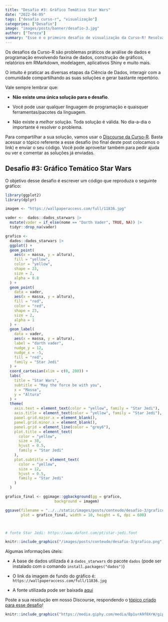 ```yaml
---
title: "Desafio #3: Gráfico Temático Star Wars"
date: "2022-04-05"
tags: ["desafio curso-r", "visualização"]
categories: ["Desafio"]
image: "images/posts/banner/desafio-3.jpg"
author: ["Tereza"]
summary: "Esse é o primeiro desafio de visualização da Curso-R! Resolva-o e poste a sua solução em nosso Discourse!"
---
```




Os desafios da Curso-R são problemas práticos de análise de dados e programação envolvendo faxina de dados, construção de gráficos, relatórios em RMarkdown, modelagem, aplicativos Shiny e muito mais. 

O intuito é praticar as diversas etapas da Ciência de Dados, interagir com a comunidade compartilhando as suas soluções e gerar bastante repertório.

Vale sempre lembrar que:

- **Não existe uma única solução para o desafio**.

- Você pode usar qualquer linguagem de programação e quaisquer ferramentas/pacotes da linguagem.

- Não existe a *melhor* solução. Toda solução é válida. No dia-a-dia o importante é resolver o problema.

Para compartilhar a sua solução, vamos usar o [Discourse da Curso-R](https://discourse.curso-r.com/). Basta acessar o tópico referente a esse desafio (no final deste post colocamos o link) e enviar o seu código. Você pode aproveitar também para pedir ajuda ou ver e comentar as soluções já enviadas.

## Desafio #3: Gráfico Temático Star Wars

O objetivo desse desafio é escrever um código que reproduza o seguinte gráfico:

```r
library(ggplot2)
library(dplyr)

imagem <- "https://wallpaperaccess.com/full/11836.jpg"

vader <-  dados::dados_starwars |>
  mutate(vader = if_else(nome == "Darth Vader", TRUE, NA)) |>
  tidyr::drop_na(vader)

grafico <-
  dados::dados_starwars |>
  ggplot() +
  geom_point(
    aes(x = massa, y = altura),
    fill = "yellow",
    color = "yellow",
    shape = 23,
    size = 2,
    alpha = 0.8
  ) +
  geom_point(
    data = vader,
    aes(x = massa, y = altura),
    fill = "red",
    color = "red",
    shape = 23,
    size = 2,
    alpha = 1
  ) +
  geom_label(
    data = vader,
    aes(x = massa, y = altura),
    label = "darth vader",
    nudge_y = 12,
    nudge_x = -5,
    fill = "red",
    family = "Star Jedi"
  ) +
  coord_cartesian(xlim = c(0, 200)) +
  labs(
    title = "Star Wars",
    subtitle = "May the force be with you",
    x = "Massa",
    y = "Altura"
  ) +
  theme(
    axis.text = element_text(color = "yellow", family = "Star Jedi"),
    axis.title = element_text(color = "yellow", family = "Star Jedi"),
    panel.grid.major.x = element_blank(),
    panel.grid.minor.x = element_blank(),
    panel.grid = element_line(color = "grey6"),
    plot.title = element_text(
      color = "yellow",
      size = 30,
      hjust = 0.5,
      family = "Star Jedi"
    ),
    plot.subtitle = element_text(
      color = "yellow",
      size = 12,
      hjust = 0.5,
      family = "Star Jedi"
    )
  )

grafico_final <- ggimage::ggbackground(gg = grafico,
                      background = imagem) 

ggsave(filename = "../../static/images/posts/conteudo/desafio-3/grafico.png",
       plot = grafico_final, width = 10, height = 6, dpi = 600)



# fonte Star Jedi: https://www.dafont.com/pt/star-jedi.font
```


```r
knitr::include_graphics("/images/posts/conteudo/desafio-3/grafico.png")
```


Algumas informações úteis:

- A base de dados utilizada é a `dados_starwars` do pacote `dados` (pode ser instalado com o comando `install.packages("dados")`)

- O link da imagem de fundo do gráfico é: `https://wallpaperaccess.com/full/11836.jpg`

- A fonte utilizada pode ser baixada [aqui](https://www.dafont.com/pt/star-jedi.font)

Poste a sua resolução em nosso Discourse, respondendo o [tópico criado para esse desafio](https://discourse.curso-r.com/t/desafio-3-grafico-tematico-star-wars/1934)! 

```r
knitr::include_graphics("https://media.giphy.com/media/Bp1urA9f0XrW/giphy.gif")
```


